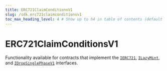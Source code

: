 ---
title: ERC721ClaimConditionsV1
slug: /sdk.erc721claimconditionsv1
toc_max_heading_level: 4 # Show up to h4 in table of contents (default is up to h3)
---

# ERC721ClaimConditionsV1

Functionality available for contracts that implement the
[`IERC721`](/contracts/IERC721),
[`ILazyMint`](/contracts/ILazyMint), and
[`IDropSinglePhaseV1`](/contracts/IDropSinglePhaseV1)
interfaces.
